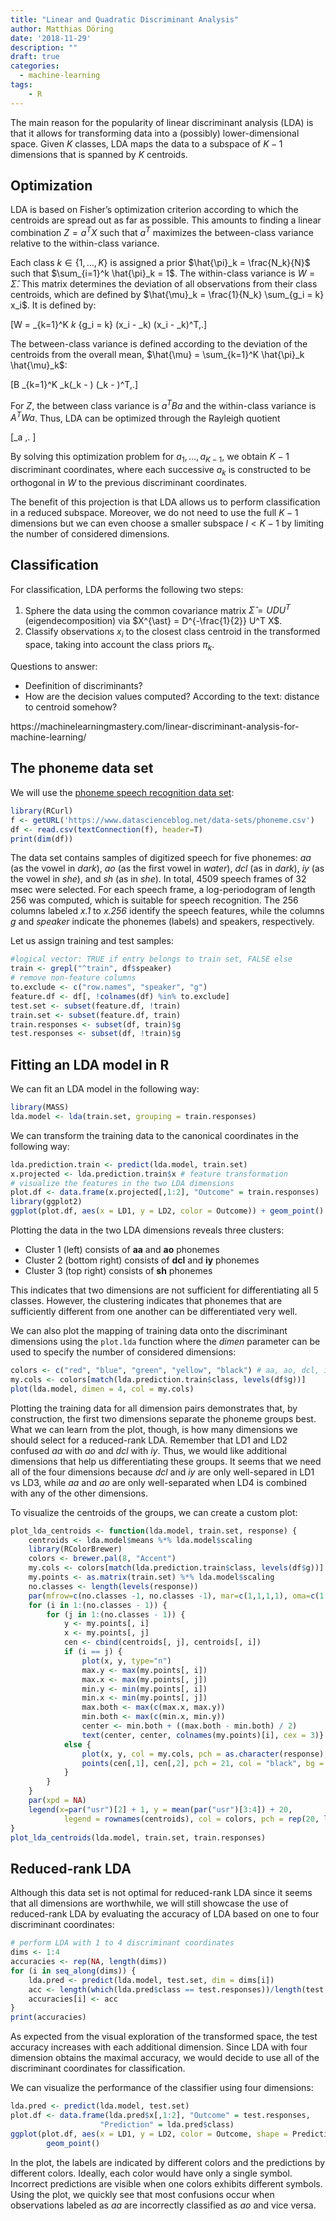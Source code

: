 ```yaml
---
title: "Linear and Quadratic Discriminant Analysis"
author: Matthias Döring
date: '2018-11-29'
description: ""
draft: true
categories:
  - machine-learning
tags:
    - R
---
```

The main reason for the popularity of linear discriminant analysis (LDA) is that it allows for transforming data into a (possibly) lower-dimensional space. Given $K$ classes, LDA maps the data to a subspace of $K - 1$ dimensions that is spanned by $K$ centroids. 

## Optimization

LDA is based on Fisher's optimization criterion according to which the centroids are spread out as far as possible. This amounts to finding a linear combination $Z = a^T X$ such that $a^T$ maximizes the between-class variance relative to the within-class variance.

Each class $k \in \{1, \ldots, K\}$ is assigned a prior $\hat{\pi}_k = \frac{N_k}{N}$ such that $\sum_{i=1}^k \hat{\pi}_k = 1$. The within-class variance is $W = \hat{\Sigma}$. This matrix determines the deviation of all observations from their class centroids, which are defined by $\hat{\mu}_k = \frac{1}{N_k} \sum_{g_i = k} x_i$. It is defined by:

\[W = \sum_{k=1}^K \hat{\pi}_k \sum_{g_i = k} (x_i - \hat{\mu}_k) (x_i - \hat{\mu}_k)^T\,.\]

The between-class variance is defined according to the deviation of the centroids from the overall mean, $\hat{\mu} = \sum_{k=1}^K \hat{\pi}_k \hat{\mu}_k$:

\[B \sum_{k=1}^K \hat{\pi}_k(\hat{\mu}_k - \hat{\mu}) (\hat{\mu}_k - \hat{\mu})^T\,.\]

For $Z$, the between class variance is $a^T B a$ and the within-class variance is $A^T W a$. Thus, LDA can be optimized through the Rayleigh quotient

\[\max_a \frac{a^T B a}{a^T W a}\,. \]

By solving this optimization problem for $a_1, \ldots, a_{K-1}$, we obtain $K-1$ discriminant coordinates, where each successive $a_k$ is constructed to be orthogonal in $W$ to the previous discriminant coordinates.

The benefit of this projection is that LDA allows us to perform classification in a reduced subspace. Moreover, we do not need to use the full $K-1$ dimensions but we can even choose a smaller subspace $l < K-1$ by limiting the number of considered dimensions.

## Classification

For classification, LDA performs the following two steps:

1. Sphere the data using the common covariance matrix $\hat{\Sigma} = UDU^T$ (eigendecomposition) via $X^{\ast} = D^{-\frac{1}{2}} U^T X$.
2. Classify observations $x_i$ to the closest class centroid in the transformed space, taking into account the class priors $\pi_k$.

Questions to answer:

* Deefinition of discriminants?
* How are the decision values computed? According to the text: distance to centroid somehow?

https://machinelearningmastery.com/linear-discriminant-analysis-for-machine-learning/

## The phoneme data set

We will use the [phoneme speech recognition data set](https://web.stanford.edu/~hastie/ElemStatLearn/datasets/phoneme.info.txt):

```r
library(RCurl)
f <- getURL('https://www.datascienceblog.net/data-sets/phoneme.csv')
df <- read.csv(textConnection(f), header=T)
print(dim(df))
```

The data set contains samples of digitized speech for five phonemes: *aa* (as the vowel in *dark*), *ao* (as the first vowel in *water*), *dcl* (as in *dark*), *iy* (as the vowel in *she*), and *sh* (as in *she*). In total, 4509 speech frames of 32 msec were selected. For each speech frame, a log-periodogram of length 256 was computed, which is suitable for speech recognition. The 256 columns labeled *x.1* to *x.256* identify the speech features, while the columns *g* and *speaker* indicate the phonemes (labels) and speakers, respectively.

Let us assign training and test samples:
```r
#logical vector: TRUE if entry belongs to train set, FALSE else
train <- grepl("^train", df$speaker)
# remove non-feature columns
to.exclude <- c("row.names", "speaker", "g")
feature.df <- df[, !colnames(df) %in% to.exclude]
test.set <- subset(feature.df, !train)
train.set <- subset(feature.df, train)
train.responses <- subset(df, train)$g
test.responses <- subset(df, !train)$g
```

## Fitting an LDA model in R

We can fit an LDA model in the following way:

```r
library(MASS)
lda.model <- lda(train.set, grouping = train.responses)
```

We can transform the training data to the canonical coordinates in the following way:

```r
lda.prediction.train <- predict(lda.model, train.set)
x.projected <- lda.prediction.train$x # feature transformation 
# visualize the features in the two LDA dimensions
plot.df <- data.frame(x.projected[,1:2], "Outcome" = train.responses)
library(ggplot2)
ggplot(plot.df, aes(x = LD1, y = LD2, color = Outcome)) + geom_point()
```

Plotting the data in the two LDA dimensions reveals three clusters:

* Cluster 1 (left) consists of **aa** and **ao** phonemes
* Cluster 2 (bottom right) consists of **dcl** and **iy** phonemes
* Cluster 3 (top right) consists of **sh** phonemes

This indicates that two dimensions are not sufficient for differentiating all 5 classes. However, the clustering indicates that phonemes that are sufficiently different from one another can be differentiated very well. 

We can also plot the mapping of training data onto the discriminant dimensions using the ```plot.lda``` function where the *dimen* parameter can be used to specify the number of considered dimensions:

```r
colors <- c("red", "blue", "green", "yellow", "black") # aa, ao, dcl, iy, sh
my.cols <- colors[match(lda.prediction.train$class, levels(df$g))]
plot(lda.model, dimen = 4, col = my.cols)
```

Plotting the training data for all dimension pairs demonstrates that, by construction, the first two dimensions separate the phoneme groups best. What we can learn from the plot, though, is how many dimensions we should select for a reduced-rank LDA. Remember that LD1 and LD2 confused *aa* with *ao* and *dcl* with *iy*. Thus, we would like additional dimensions that help us differentiating these groups. It seems that we need all of the four dimensions because *dcl* and *iy* are only well-separed in LD1 vs LD3, while *aa* and *ao* are only well-separated when LD4 is combined with any of the other dimensions.

To visualize the centroids of the groups, we can create a custom plot:

```r
plot_lda_centroids <- function(lda.model, train.set, response) {
    centroids <- lda.model$means %*% lda.model$scaling 
    library(RColorBrewer)
    colors <- brewer.pal(8, "Accent")
    my.cols <- colors[match(lda.prediction.train$class, levels(df$g))]
    my.points <- as.matrix(train.set) %*% lda.model$scaling
    no.classes <- length(levels(response))
    par(mfrow=c(no.classes -1, no.classes -1), mar=c(1,1,1,1), oma=c(1,1,1,10))
    for (i in 1:(no.classes - 1)) {
        for (j in 1:(no.classes - 1)) {
            y <- my.points[, i]
            x <- my.points[, j]
            cen <- cbind(centroids[, j], centroids[, i])
            if (i == j) {
                plot(x, y, type="n") 
                max.y <- max(my.points[, i])
                max.x <- max(my.points[, j])
                min.y <- min(my.points[, i])
                min.x <- min(my.points[, j])
                max.both <- max(c(max.x, max.y))
                min.both <- max(c(min.x, min.y))
                center <- min.both + ((max.both - min.both) / 2)
                text(center, center, colnames(my.points)[i], cex = 3)}
            else {
                plot(x, y, col = my.cols, pch = as.character(response), xlab ="", ylab="")
                points(cen[,1], cen[,2], pch = 21, col = "black", bg = colors, cex = 3)
            }
        }
    }
    par(xpd = NA)
    legend(x=par("usr")[2] + 1, y = mean(par("usr")[3:4]) + 20, 
            legend = rownames(centroids), col = colors, pch = rep(20, length(colors)), cex = 3)
}
plot_lda_centroids(lda.model, train.set, train.responses)
```

## Reduced-rank LDA

Although this data set is not optimal for reduced-rank LDA since it seems that all dimensions are worthwhile, we will still showcase the use of reduced-rank LDA by evaluating the accuracy of LDA based on one to four discriminant coordinates:

```r
# perform LDA with 1 to 4 discriminant coordinates
dims <- 1:4
accuracies <- rep(NA, length(dims))
for (i in seq_along(dims)) {
    lda.pred <- predict(lda.model, test.set, dim = dims[i])
    acc <- length(which(lda.pred$class == test.responses))/length(test.responses)
    accuracies[i] <- acc
}
print(accuracies)
```

As expected from the visual exploration of the transformed space, the test accuracy increases with each additional dimension. Since LDA with four dimension obtains the maximal accuracy, we would decide to use all of the discriminant coordinates for classification. 

We can visualize the performance of the classifier using four dimensions:

```r
lda.pred <- predict(lda.model, test.set)
plot.df <- data.frame(lda.pred$x[,1:2], "Outcome" = test.responses, 
                    "Prediction" = lda.pred$class)
ggplot(plot.df, aes(x = LD1, y = LD2, color = Outcome, shape = Prediction)) +
        geom_point()
```

In the plot, the labels are indicated by different colors and the predictions by different colors. Ideally, each color would have only a single symbol. Incorrect predictions are visible when one colors exhibits different symbols. Using the plot, we quickly see that most confusions occur when observations labeled as *aa* are incorrectly classified as *ao* and vice versa.

